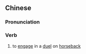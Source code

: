 {{also|交马}}
==Chinese==
{{zh-forms|s=交马}}

===Pronunciation===
{{zh-pron
|m=jiāomǎ
|c=gaau1 maa5
|cat=v
}}

===Verb===
{{zh-verb}}

# {{lb|zh|archaic}} to [[engage]] in a [[duel]] on [[horseback]]